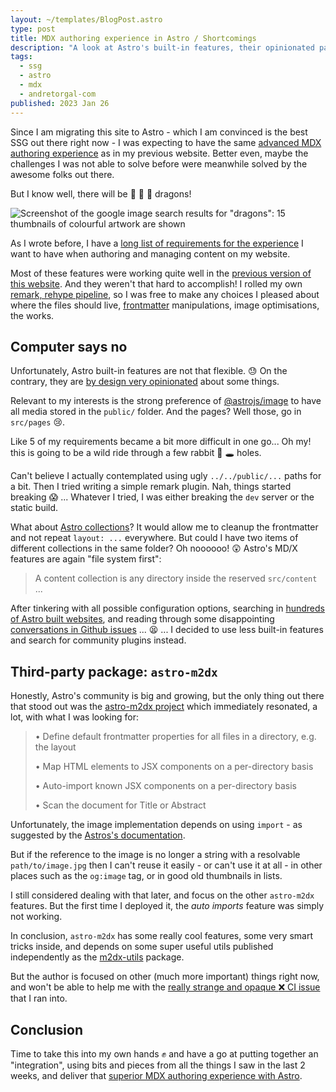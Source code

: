 ```yaml
---
layout: ~/templates/BlogPost.astro
type: post
title: MDX authoring experience in Astro / Shortcomings
description: "A look at Astro's built-in features, their opinionated patterns and limitations, and evaluation of existing community driven projects such as m2dx"
tags:
  - ssg
  - astro
  - mdx
  - andretorgal-com
published: 2023 Jan 26
---
```


<Abstract>

Since I am migrating this site to Astro - which I am convinced is the best SSG out there right now - I was expecting to have the same [advanced MDX authoring experience](/posts/2023-01/saying-goodbye-to-my-react-static-website) as in my previous website. Better even, maybe the challenges I was not able to solve before were meanwhile solved by the awesome folks out there.

But I know well, there will be :dragon: :dragon: :dragon: dragons!

</Abstract>

<Hero>

![Screenshot of the google image search results for "dragons": 15 thumbnails of colourful artwork are shown](./media/dragons.jpg 'There be dragons')

</Hero>

As I wrote before, I have a [long list of requirements for the experience](/posts/2023-01/mdx-authoring-experience-in-astro-shortcomings-and-astro-m2dx) I want to have when authoring and managing content on my website.

Most of these features were working quite well in the [previous version of this website](/posts/2023-01/saying-goodbye-to-my-react-static-website). And they weren't that hard to accomplish! I rolled my own [remark, rehype pipeline](/posts/2023-01/unified-js-is-going-to-be-around-for-a-long-time), so I was free to make any choices I pleased about where the files should live, [frontmatter](https://mdxjs.com/guides/frontmatter/) manipulations, image optimisations, the works.

## Computer says no

Unfortunately, Astro built-in features are not that flexible. :sweat: On the contrary, they are [by design very opinionated](https://github.com/withastro/roadmap/pull/373) about some things.

Relevant to my interests is the strong preference of [@astrojs/image](https://docs.astro.build/en/guides/integrations-guide/image/) to have all media stored in the `public/` folder. And the pages? Well those, go in `src/pages` :cry:.

Like 5 of my requirements became a bit more difficult in one go... Oh my! this is going to be a wild ride through a few rabbit :rabbit: :hole: holes.

Can't believe I actually contemplated using ugly `../../public/...` paths for a bit. Then I tried writing a simple remark plugin. Nah, things started breaking :scream: ... Whatever I tried, I was either breaking the `dev` server or the static build.

What about [Astro collections](https://docs.astro.build/en/guides/content-collections/)? It would allow me to cleanup the frontmatter and not repeat `layout: ...` everywhere. But could I have two items of different collections in the same folder? Oh noooooo! :astonished: Astro's MD/X features are again "file system first":

> A content collection is any directory inside the reserved `src/content` ...

After tinkering with all possible configuration options, searching in [hundreds of Astro built websites](https://github.com/search?q=%22%40astrojs%2Fmdx%22&type=code), and reading through some disappointing [conversations in Github issues](https://github.com/withastro/astro/issues/5008) ... :tired_face: ... I decided to use less built-in features and search for community plugins instead.

## Third-party package: `astro-m2dx`

Honestly, Astro's community is big and growing, but the only thing out there that stood out was the [astro-m2dx project](https://astro-m2dx.netlify.app/) which immediately resonated, a lot, with what I was looking for:

> • Define default frontmatter properties for all files in a directory, e.g. the layout
>
> • Map HTML elements to JSX components on a per-directory basis
>
> • Auto-import known JSX components on a per-directory basis
>
> • Scan the document for Title or Abstract

Unfortunately, the image implementation depends on using `import` - as suggested by the [Astros's documentation](https://docs.astro.build/en/guides/integrations-guide/image/#images-in-public).

But if the reference to the image is no longer a string with a resolvable `path/to/image.jpg` then I can't reuse it easily - or can't use it at all - in other places such as the `og:image` tag, or in good old thumbnails in lists.

I still considered dealing with that later, and focus on the other `astro-m2dx` features. But the first time I deployed it, the _auto imports_ feature was simply not working.

In conclusion, `astro-m2dx` has some really cool features, some very smart tricks inside, and depends on some super useful utils published independently as the [m2dx-utils](https://www.npmjs.com/package/m2dx-utils) package.

But the author is focused on other (much more important) things right now, and won't be able to help me with the [really strange and opaque :x: CI issue](https://github.com/christian-hackyourshack/npm/issues/65) that I ran into.

## Conclusion

Time to take this into my own hands :fist: and have a go at putting together an "integration", using bits and pieces from all the things I saw in the last 2 weeks, and deliver that [superior MDX authoring experience with Astro](/posts/2023-01/improving-mdx-experience-in-astro-with-relative-paths-responsive-images-and-more).
